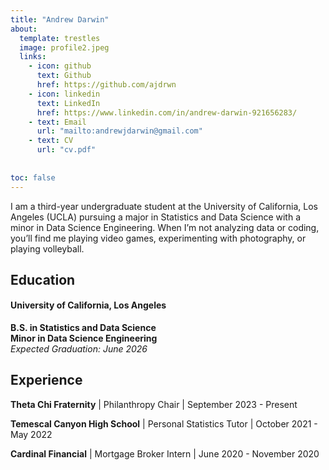 ```yaml
---
title: "Andrew Darwin"
about:
  template: trestles
  image: profile2.jpeg
  links:
    - icon: github
      text: Github
      href: https://github.com/ajdrwn
    - icon: linkedin
      text: LinkedIn
      href: https://www.linkedin.com/in/andrew-darwin-921656283/
    - text: Email
      url: "mailto:andrewjdarwin@gmail.com"
    - text: CV
      url: "cv.pdf"
      
      
toc: false
---
```


I am a third-year undergraduate student at the University of California, Los Angeles (UCLA) pursuing a major in Statistics and Data Science with a minor in Data Science Engineering. When I'm not analyzing data or coding, you’ll find me playing video games, experimenting with photography, or playing volleyball. 

## Education

#### University of California, Los Angeles  
**B.S. in Statistics and Data Science**  
**Minor in Data Science Engineering**  
*Expected Graduation: June 2026*

## Experience

**Theta Chi Fraternity** | Philanthropy Chair | September 2023 - Present

**Temescal Canyon High School** | Personal Statistics Tutor | October 2021 - May 2022

**Cardinal Financial** | Mortgage Broker Intern | June 2020 - November 2020


